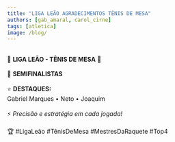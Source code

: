 ```yaml
---
title: "LIGA LEÃO AGRADECIMENTOS TÊNIS DE MESA"
authors: [gab_amaral, carol_cirne]
tags: [atletica]
image: /blog/
---
```

⠀⠀⠀⠀⠀⠀⠀⠀⠀  
🦁  **LIGA LEÃO - TÊNIS DE MESA**  🦁  
⠀⠀⠀⠀⠀⠀⠀⠀⠀  
🏓 **SEMIFINALISTAS**  
⠀⠀⠀⠀⠀⠀⠀⠀⠀  
⭐ **DESTAQUES:**  
Gabriel Marques • Neto • Joaquim  
⠀⠀⠀⠀⠀⠀⠀⠀⠀  
⚡ *Precisão e estratégia em cada jogada!*  
⠀⠀⠀⠀⠀⠀⠀⠀⠀  
🏆 #LigaLeão #TênisDeMesa #MestresDaRaquete #Top4  